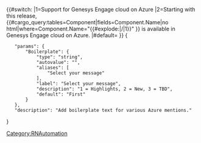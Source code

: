 {{#switch:{{{Boilerplate|}}}
|1=Support for Genesys Engage cloud on Azure
|2=Starting with this release, {{#cargo_query:tables=Component|fields=Component.Name|no html|where=Component.Name="{{#explode:{{FULLPAGENAME}}|/|1}}" }} is available in Genesys Engage cloud on Azure.
|#default=
}}<noinclude>[[Category:RNAutomation]]<templatedata>
{
	"params": {
		"Boilerplate": {
			"type": "string",
			"autovalue": "",
			"aliases": [
				"Select your message"
			],
			"label": "Select your message",
			"description": "1 = Highlights, 2 = New, 3 = TBD",
			"default": "First"
		}
	},
	"description": "Add boilerplate text for various Azure mentions."
}
</templatedata>
</noinclude>